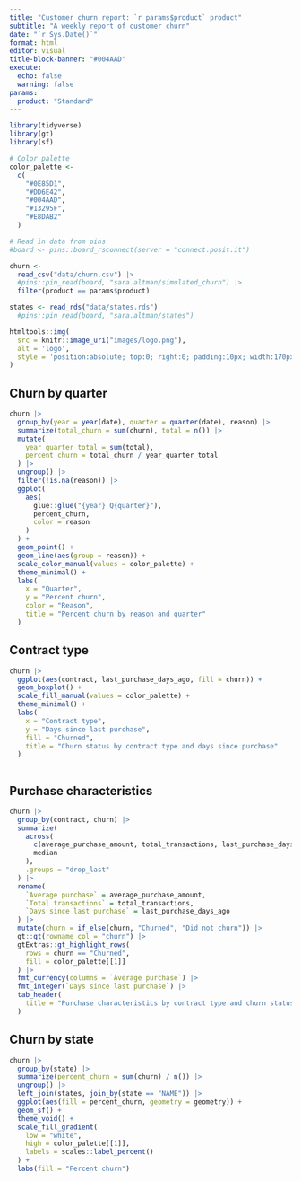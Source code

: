 ```yaml
---
title: "Customer churn report: `r params$product` product"
subtitle: "A weekly report of customer churn"
date: "`r Sys.Date()`"
format: html
editor: visual
title-block-banner: "#004AAD"
execute: 
  echo: false
  warning: false
params:
  product: "Standard"
---
```


```r
library(tidyverse)
library(gt)
library(sf)

# Color palette
color_palette <-
  c(
    "#0E85D1",
    "#DD6E42",
    "#004AAD",
    "#13295F",
    "#E8DAB2"
  )

# Read in data from pins
#board <- pins::board_rsconnect(server = "connect.posit.it")

churn <- 
  read_csv("data/churn.csv") |> 
  #pins::pin_read(board, "sara.altman/simulated_churn") |> 
  filter(product == params$product)

states <- read_rds("data/states.rds")
  #pins::pin_read(board, "sara.altman/states")
```

```r
htmltools::img(
  src = knitr::image_uri("images/logo.png"), 
  alt = 'logo', 
  style = 'position:absolute; top:0; right:0; padding:10px; width:170px; height:170px'
)
```

## Churn by quarter

```r
churn |> 
  group_by(year = year(date), quarter = quarter(date), reason) |> 
  summarize(total_churn = sum(churn), total = n()) |> 
  mutate(
    year_quarter_total = sum(total),
    percent_churn = total_churn / year_quarter_total
  ) |> 
  ungroup() |> 
  filter(!is.na(reason)) |> 
  ggplot(
    aes(
      glue::glue("{year} Q{quarter}"), 
      percent_churn, 
      color = reason
    )
  ) +
  geom_point() +
  geom_line(aes(group = reason)) +
  scale_color_manual(values = color_palette) +
  theme_minimal() +
  labs(
    x = "Quarter",
    y = "Percent churn",
    color = "Reason",
    title = "Percent churn by reason and quarter"
  )
```

## Contract type

```r
churn |> 
  ggplot(aes(contract, last_purchase_days_ago, fill = churn)) +
  geom_boxplot() +
  scale_fill_manual(values = color_palette) +
  theme_minimal() +
  labs(
    x = "Contract type",
    y = "Days since last purchase",
    fill = "Churned",
    title = "Churn status by contract type and days since purchase"
  )
  
```

## Purchase characteristics

```r
churn |>
  group_by(contract, churn) |>
  summarize(
    across(
      c(average_purchase_amount, total_transactions, last_purchase_days_ago),
      median
    ),
    .groups = "drop_last"
  ) |> 
  rename(
    `Average purchase` = average_purchase_amount,
    `Total transactions` = total_transactions,
    `Days since last purchase` = last_purchase_days_ago
  ) |> 
  mutate(churn = if_else(churn, "Churned", "Did not churn")) |> 
  gt::gt(rowname_col = "churn") |> 
  gtExtras::gt_highlight_rows(
    rows = churn == "Churned",
    fill = color_palette[[1]]
  ) |> 
  fmt_currency(columns = `Average purchase`) |> 
  fmt_integer(`Days since last purchase`) |> 
  tab_header(
    title = "Purchase characteristics by contract type and churn status"
  )
```

## Churn by state

```r
churn |> 
  group_by(state) |> 
  summarize(percent_churn = sum(churn) / n()) |> 
  ungroup() |> 
  left_join(states, join_by(state == "NAME")) |> 
  ggplot(aes(fill = percent_churn, geometry = geometry)) +
  geom_sf() +
  theme_void() +
  scale_fill_gradient(
    low = "white", 
    high = color_palette[[1]],
    labels = scales::label_percent()
  ) +
  labs(fill = "Percent churn") 

```
